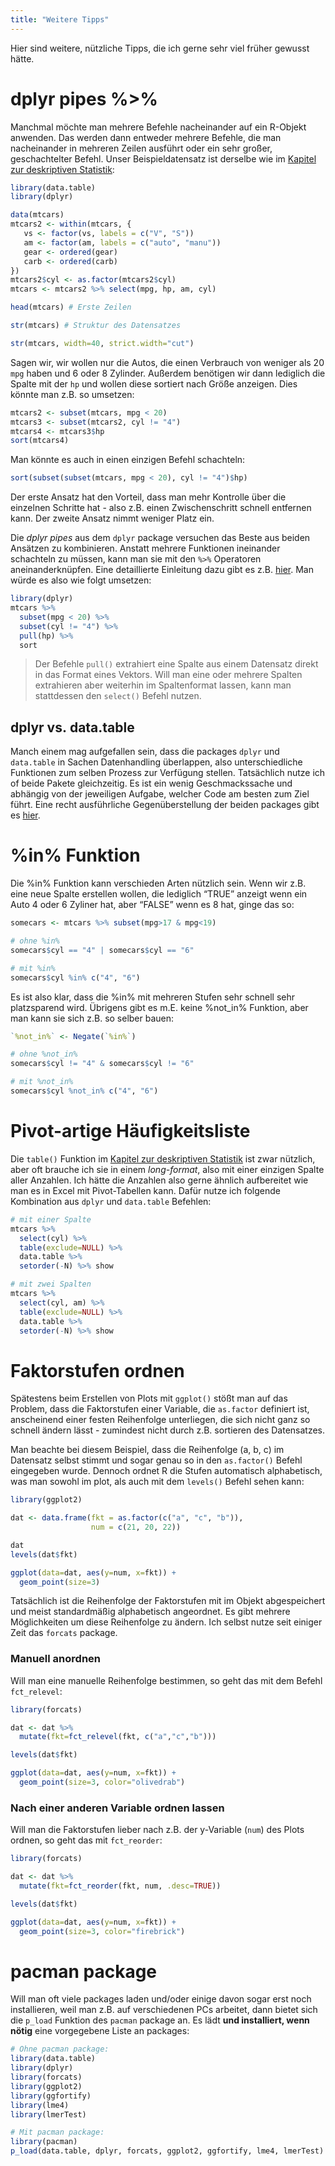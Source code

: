 ```yaml
---
title: "Weitere Tipps"
---
```

  
Hier sind weitere, nützliche Tipps, die ich gerne sehr viel früher gewusst hätte.

# dplyr pipes %>%
Manchmal möchte man mehrere Befehle nacheinander auf ein R-Objekt anwenden. Das werden dann entweder mehrere Befehle, die man nacheinander in mehreren Zeilen ausführt oder ein sehr großer, geschachtelter Befehl. Unser Beispieldatensatz ist derselbe wie im [Kapitel zur deskriptiven Statistik](DatR_DescriptiveStats.html):

```r
library(data.table)
library(dplyr)

data(mtcars)
mtcars2 <- within(mtcars, {
   vs <- factor(vs, labels = c("V", "S"))
   am <- factor(am, labels = c("auto", "manu"))
   gear <- ordered(gear)
   carb <- ordered(carb)
})
mtcars2$cyl <- as.factor(mtcars2$cyl)
mtcars <- mtcars2 %>% select(mpg, hp, am, cyl)
```

<div class = "row"> <div class = "col-md-6">
```r
head(mtcars) # Erste Zeilen
```
</div> <div class = "col-md-6">
```r
str(mtcars) # Struktur des Datensatzes
```
```r
str(mtcars, width=40, strict.width="cut")
```
</div> </div>

Sagen wir, wir wollen nur die Autos, die einen Verbrauch von weniger als 20 `mpg` haben und 6 oder 8 Zylinder. Außerdem benötigen wir dann lediglich die Spalte mit der `hp` und wollen diese sortiert nach Größe anzeigen. Dies könnte man z.B. so umsetzen:

```r
mtcars2 <- subset(mtcars, mpg < 20)
mtcars3 <- subset(mtcars2, cyl != "4")
mtcars4 <- mtcars3$hp
sort(mtcars4)
```

Man könnte es auch in einen einzigen Befehl schachteln:

```r
sort(subset(subset(mtcars, mpg < 20), cyl != "4")$hp)
```

Der erste Ansatz hat den Vorteil, dass man mehr Kontrolle über die einzelnen Schritte hat - also z.B. einen Zwischenschritt schnell entfernen kann. Der zweite Ansatz nimmt weniger Platz ein.

Die *dplyr pipes* aus dem `dplyr` package versuchen das Beste aus beiden Ansätzen zu kombinieren. Anstatt mehrere Funktionen ineinander schachteln zu müssen, kann man sie mit den `%>%` Operatoren aneinanderknüpfen. Eine detaillierte Einleitung dazu gibt es z.B. [hier](https://seananderson.ca/2014/09/13/dplyr-intro/). Man würde es also wie folgt umsetzen:

```r
library(dplyr)
mtcars %>% 
  subset(mpg < 20) %>%
  subset(cyl != "4") %>%
  pull(hp) %>%
  sort
```

> Der Befehle `pull()` extrahiert eine Spalte aus einem Datensatz direkt in das Format eines Vektors. Will man eine oder mehrere Spalten extrahieren aber weiterhin im Spaltenformat lassen, kann man stattdessen den `select()` Befehl nutzen.

## dplyr vs. data.table
Manch einem mag aufgefallen sein, dass die packages `dplyr` und `data.table` in Sachen Datenhandling überlappen, also unterschiedliche Funktionen zum selben Prozess zur Verfügung stellen. Tatsächlich nutze ich of beide Pakete gleichzeitig. Es ist ein wenig Geschmackssache und abhängig von der jeweiligen Aufgabe, welcher Code am besten zum Ziel führt. Eine recht ausführliche Gegenüberstellung der beiden packages gibt es [hier](https://stackoverflow.com/questions/21435339/data-table-vs-dplyr-can-one-do-something-well-the-other-cant-or-does-poorly).

# %in% Funktion
Die %in% Funktion kann verschieden Arten nützlich sein. Wenn wir z.B. eine neue Spalte erstellen wollen, die lediglich "TRUE" anzeigt wenn ein Auto 4 oder 6 Zyliner hat, aber "FALSE" wenn es 8 hat, ginge das so:

```r
somecars <- mtcars %>% subset(mpg>17 & mpg<19)
```


<div class = "row"> <div class = "col-md-6">
```r
# ohne %in%
somecars$cyl == "4" | somecars$cyl == "6"
```
</div> <div class = "col-md-6">
```r
# mit %in%
somecars$cyl %in% c("4", "6")
```
</div> </div>

Es ist also klar, dass die %in% mit mehreren Stufen sehr schnell sehr platzsparend wird. Übrigens gibt es m.E. keine %not_in% Funktion, aber man kann sie sich z.B. so selber bauen:

```r
`%not_in%` <- Negate(`%in%`)
```

<div class = "row"> <div class = "col-md-6">
```r
# ohne %not_in%
somecars$cyl != "4" & somecars$cyl != "6"
```
</div> <div class = "col-md-6">
```r
# mit %not_in%
somecars$cyl %not_in% c("4", "6")
```
</div> </div>

# Pivot-artige Häufigkeitsliste
Die `table()` Funktion im [Kapitel zur deskriptiven Statistik](DatR_DescriptiveStats.html) ist zwar nützlich, aber oft brauche ich sie in einem *long-format*, also mit einer einzigen Spalte aller Anzahlen. Ich hätte die Anzahlen also gerne ähnlich aufbereitet wie man es in Excel mit Pivot-Tabellen kann. Dafür nutze ich folgende Kombination aus `dplyr` und `data.table` Befehlen:

<div class = "row"> <div class = "col-md-6">
```r
# mit einer Spalte
mtcars %>% 
  select(cyl) %>% 
  table(exclude=NULL) %>% 
  data.table %>% 
  setorder(-N) %>% show
```
</div> <div class = "col-md-6">
```r
# mit zwei Spalten
mtcars %>% 
  select(cyl, am) %>% 
  table(exclude=NULL) %>% 
  data.table %>% 
  setorder(-N) %>% show
```
</div> </div>

# Faktorstufen ordnen
Spätestens beim Erstellen von Plots mit `ggplot()` stößt man auf das Problem, dass die Faktorstufen einer Variable, die `as.factor` definiert ist, anscheinend einer festen Reihenfolge unterliegen, die sich nicht ganz so schnell ändern lässt - zumindest nicht durch z.B. sortieren des Datensatzes.

Man beachte bei diesem Beispiel, dass die Reihenfolge (a, b, c) im Datensatz selbst stimmt und sogar genau so in den `as.factor()` Befehl eingegeben wurde. Dennoch ordnet R die Stufen automatisch alphabetisch, was man sowohl im plot, als auch mit dem `levels()` Befehl sehen kann:

```r
library(ggplot2)
```

```r
dat <- data.frame(fkt = as.factor(c("a", "c", "b")),
                  num = c(21, 20, 22))
```
<div class = "row"> <div class = "col-md-6">
```r
dat
levels(dat$fkt)
```
</div> <div class = "col-md-6">
```r
ggplot(data=dat, aes(y=num, x=fkt)) + 
  geom_point(size=3)
```
</div> </div>

Tatsächlich ist die Reihenfolge der Faktorstufen mit im Objekt abgespeichert und meist standardmäßig alphabetisch angeordnet. Es gibt mehrere Möglichkeiten um diese Reihenfolge zu ändern. Ich selbst nutze seit einiger Zeit das `forcats` package.

### Manuell anordnen
Will man eine manuelle Reihenfolge bestimmen, so geht das mit dem Befehl `fct_relevel`:

<div class = "row"> <div class = "col-md-6">
```r
library(forcats)

dat <- dat %>%
  mutate(fkt=fct_relevel(fkt, c("a","c","b")))

levels(dat$fkt)
```
</div> <div class = "col-md-6">
```r
ggplot(data=dat, aes(y=num, x=fkt)) + 
  geom_point(size=3, color="olivedrab")
```
</div> </div>

### Nach einer anderen Variable ordnen lassen
Will man die Faktorstufen lieber nach z.B. der y-Variable (`num`) des Plots ordnen, so geht das mit `fct_reorder`:

<div class = "row"> <div class = "col-md-6">
```r
library(forcats)

dat <- dat %>%
  mutate(fkt=fct_reorder(fkt, num, .desc=TRUE))

levels(dat$fkt)
```
</div> <div class = "col-md-6">
```r
ggplot(data=dat, aes(y=num, x=fkt)) + 
  geom_point(size=3, color="firebrick")
```
</div> </div>

# pacman package
Will man oft viele packages laden und/oder einige davon sogar erst noch installieren, weil man z.B. auf verschiedenen PCs arbeitet, dann bietet sich die `p_load` Funktion des `pacman` package an. Es lädt **und installiert, wenn nötig** eine vorgegebene Liste an packages:

<div class = "row"> <div class = "col-md-6">
```r
# Ohne pacman package:
library(data.table)
library(dplyr)
library(forcats) 
library(ggplot2)
library(ggfortify)
library(lme4)
library(lmerTest)
```
</div> <div class = "col-md-6">
```r
# Mit pacman package:
library(pacman)
p_load(data.table, dplyr, forcats, ggplot2, ggfortify, lme4, lmerTest)
```
</div> </div>


